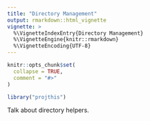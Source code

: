 ```yaml
---
title: "Directory Management"
output: rmarkdown::html_vignette
vignette: >
  %\VignetteIndexEntry{Directory Management}
  %\VignetteEngine{knitr::rmarkdown}
  %\VignetteEncoding{UTF-8}
---
```


```r
knitr::opts_chunk$set(
  collapse = TRUE,
  comment = "#>"
)
```

```r
library("projthis")
```

Talk about directory helpers.
